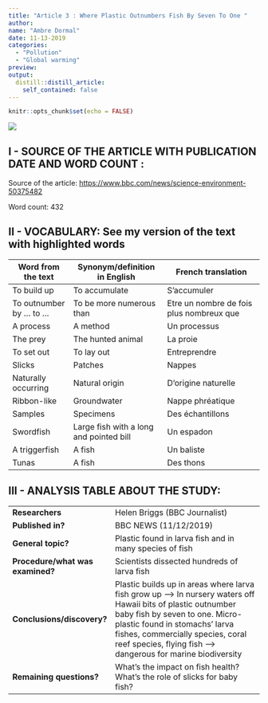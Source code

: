 ```yaml
---
title: "Article 3 : Where Plastic Outnumbers Fish By Seven To One "
author:
name: "Ambre Dormal"
date: 11-13-2019
categories:
  - "Pollution"
  - "Global warming"
preview: 
output:
  distill::distill_article:
    self_contained: false
---
```


```r
knitr::opts_chunk$set(echo = FALSE)
```

![](image/article3.jpg)

## I - SOURCE OF THE ARTICLE WITH PUBLICATION DATE AND WORD COUNT : 



Source of the article: <https://www.bbc.com/news/science-environment-50375482>



Word count: 432



## II - VOCABULARY: See my version of the text with highlighted words 

| Word from the text         | Synonym/definition in English           | French translation                       |
| -------------------------- | --------------------------------------- | ---------------------------------------- |
| To build up                | To accumulate                           | S’accumuler                              |
| To outnumber by ... to ... | To be more numerous than                | Etre un nombre de fois plus nombreux que |
| A process                  | A method                                | Un processus                             |
| The prey                   | The hunted animal                       | La proie                                 |
| To set out                 | To lay out                              | Entreprendre                             |
| Slicks                     | Patches                                 | Nappes                                   |
| Naturally occurring        | Natural origin                          | D’origine naturelle                      |
| Ribbon-like                | Groundwater                             | Nappe phréatique                         |
| Samples                    | Specimens                               | Des échantillons                         |
| Swordfish                  | Large fish with a long and pointed bill | Un espadon                               |
| A triggerfish              | A fish                                  | Un baliste                               |
| Tunas                      | A fish                                  | Des thons                                |

## III - ANALYSIS TABLE ABOUT THE STUDY: 

|                              |                                                                     |
| ---------------------------- | ------------------------------------------------------------------- |
| __Researchers__                  |   Helen Briggs (BBC Journalist)   |
| __Published in?__                |  BBC NEWS (11/12/2019)       |
| __General topic?__               |  Plastic found in larva fish and in many species of fish                        |
| __Procedure/what was examined?__ |Scientists dissected hundreds of larva fish|
| __Conclusions/discovery?__       |   Plastic builds up in areas where larva fish grow up --> In nursery waters off Hawaii bits of plastic outnumber baby fish by seven to one. Micro-plastic found in stomachs’ larva fishes, commercially species, coral reef species, flying fish --> dangerous for marine biodiversity |
| __Remaining questions?__         |What’s the impact on fish health?  What’s the role of slicks for baby fish?|
